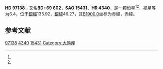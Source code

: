 {{Starbox begin
| name = HD 97138
}}
{{Starbox observe
| epoch = [[J2000.0|J2000.0]]
| constell = {{星座名待查}}<ref name=SIMBAD>{{cite web
 | url=http://simbad.u-strasbg.fr/simbad/sim-id?Ident=HR+4340
 | title =Pulsating variable Star
 | publisher=Centre de Données astronomiques de Strasbourg
 | work=SIMBAD
 | accessdate=2012-07-13}}</ref><ref name=DATA>{{cite web
 | url=http://vizier.u-strasbg.fr/viz-bin/VizieR-5?-out.add=.&-source=5050&-corr=PK=HR&-out.max=9999&HR=4340
 | title=VizieR Detailed Page
 | accessdate=2012-07-13
 | archive-date=2016-03-05
 | archive-url=https://web.archive.org/web/20160305003735/http://vizier.u-strasbg.fr/viz-bin/VizieR-5?-out.add=.&-source=5050&-corr=PK=HR&-out.max=9999&HR=4340
 | dead-url=no
 }}</ref>
| 星官 = 
| ra = {{RA|11|12|11}}<ref name=SIMBAD /><ref name=DATA />
| dec = {{DEC|+68|16|19}}<ref name=SIMBAD /><ref name=DATA />
| appmag_v = 6.4<ref name=SIMBAD /><ref name=DATA />
}}
{{Starbox character
| class = A3V<ref name=SIMBAD /><ref name=DATA />
| b-v = <ref name=SIMBAD /><ref name=DATA />
| u-b = <ref name=SIMBAD /><ref name=DATA />
| r-i = <ref name=SIMBAD /><ref name=DATA />
| variable = 
}}
{{Starbox astrometry
| radial_v = 
| prop_mo_ra = -18
| parallax = 
| p_error = 
}}
{{Starbox catalog
| names =BD+69 602，[[SAO星表|SAO]] 15431，[[HD星表|HD]] 97138，[[HR星表|HR]] 4340}}
{{Starbox reference |Simbad=HR+4340}}
{{Starbox end}}

'''HD 97138'''，又名'''BD+69 602'''，'''SAO 15431'''、'''HR 4340'''，是一颗恒星<ref name=SIMBAD /><ref name=DATA />，视星等为6.4，位于[[銀道座標系|銀經]]135.92，[[銀道座標系|銀緯]]46.27，其[[B1900.0|B1900.0]]坐标为赤經{{RA|11|5|48}}，赤緯{{DEC|+68|46.27|53}}。

== 参考文献 ==
{{reflist}}
{{大熊座}}
{{star-stub}}

[[Category:HD和HDE天體|97138]]
[[Category:HR天體|4340]]
[[Category:SAO天體|15431]]
[[Category:大熊座|Category:大熊座]]